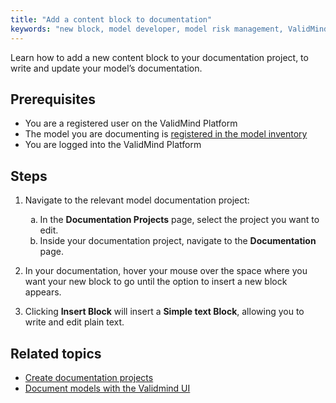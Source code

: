 ```yaml
---
title: "Add a content block to documentation"
keywords: "new block, model developer, model risk management, ValidMind"
---
```


Learn how to add a new content block to your documentation project, to write and update your model's documentation.

## Prerequisites

- You are a registered user on the ValidMind Platform
- The model you are documenting is [registered in the model inventory](register-models.qmd)
- You are logged into the ValidMind Platform

## Steps

1. Navigate to the relevant model documentation project:

    a. In the **Documentation Projects** page, select the project you want to edit.
    b. Inside your documentation project, navigate to the **Documentation** page.

2. In your documentation, hover your mouse over the space where you want your new block to go until the option to insert a new block appears.

3. Clicking **Insert Block** will insert a **Simple text Block**, allowing you to write and edit plain text.

## Related topics

- [Create documentation projects](create-documentation-project.qmd)
- [Document models with the Validmind UI](document-models-with-ui.qmd)